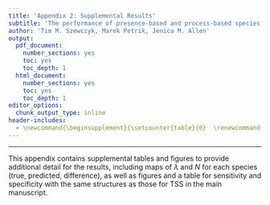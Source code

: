 ```yaml
---
title: 'Appendix 2: Supplemental Results'
subtitle: 'The performance of presence-based and process-based species distribution models'
author: 'Tim M. Szewczyk, Marek Petrik, Jenica M. Allen'
output:
  pdf_document: 
    number_sections: yes
    toc: yes
    toc_depth: 1
  html_document:
    number_sections: yes
    toc: yes
    toc_depth: 1
editor_options:
  chunk_output_type: inline
header-includes:
  - \newcommand{\beginsupplement}{\setcounter{table}{0}  \renewcommand{\thetable}{A.\arabic{table}} \setcounter{figure}{0} \renewcommand{\thefigure}{A.\arabic{figure}}}  \usepackage{longtable}  \usepackage{caption}
---
```


\beginsupplement

---

This appendix contains supplemental tables and figures to provide additional detail for the results, including maps of $\lambda$ and $N$ for each species (true, predicted, difference), as well as figures and a table for sensitivity and specificity with the same structures as those for TSS in the main manuscript.

\begin{figure}
	\centering\includegraphics[width=\linewidth]{../../figs/Supp_SensvIdeal.jpg}
	\caption{\label{fig:SensitivityvIdeal} Effect of scenario on median sensitivity relative to the '\emph{ideal}' scenario. Sensitivity represents the proportion of true presences that were correctly predicted as presences.}
\end{figure}

\begin{figure}
	\centering\includegraphics[width=\linewidth]{../../figs/Supp_SpecvIdeal.jpg}
	\caption{\label{fig:SpecificityvIdeal} Effect of scenario on median specificity relative to the '\emph{ideal}' scenario. Specificity represents the proportion of true absences that were correctly predicted as absences.}
\end{figure}
